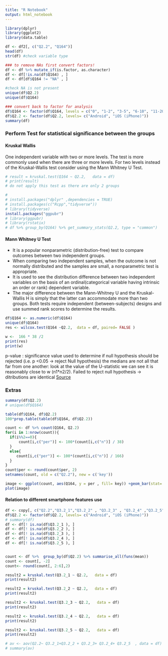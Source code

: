 ```yaml
---
title: "R Notebook"
output: html_notebook
---
```

```r
library(dplyr)
library(ggplot2)
library(data.table)
```

```r
df <- df2[, c("Q2.2", "Q164")]
head(df)
str(df) #check variable type
```

```r
### to remove NAs first convert factors!
df <- df %>% mutate_if(is.factor, as.character)
df <- df[!is.na(df$Q164) , ]
df <- df[df$Q164 != "NA" , ]

#check NA is not present
unique(df$Q2.2)
unique(df$Q164)

### convert back to factor for analysis
df$Q164 <- factor(df$Q164, levels = c("0", "1-2", "3-5", "6-10", "11-20", "More than 20", ordered = TRUE))
df$Q2.2 <- factor(df$Q2.2, levels= c("Android", "iOS (iPhone)"))
summary(df)
```

### Perform Test for statistical significance between the groups

#### Kruskal Wallis
One independent variable with two or more levels. The test is more commonly used when there are three or more levels. For two levels instead of the Kruskal-Wallis test consider using the Mann Whitney U Test.
```r
# result = kruskal.test(Q164 ~ Q2.2,   data = df) 
# print(result)
# do not apply this test as there are only 2 groups
```

```r
# 
# install.packages("dplyr" ,dependencies = TRUE) 
# install.packages(c("Rcpp","tidyverse"))
# library(tidyverse)
install.packages("ggpubr") 
# library(ggpubr)
# library(rstatix)
# df %>% group_by(Q164) %>% get_summary_stats(Q2.2, type = "common")
```
#### Mann Whitney U Test
- It is a popular nonparametric (distribution-free) test to compare outcomes between two independent groups.
- When comparing two independent samples, when the outcome is not normally distributed and the samples are small, a nonparametric test is appropriate. 
- It is used to see the distribution difference between two independent variables on the basis of an ordinal(categorical variable having intrinsic an order or rank) dependent variable. 
- The major difference between the Mann-Whitney U and the Kruskal-Wallis H is simply that the latter can accommodate more than two groups. Both tests require independent (between-subjects) designs and use summed rank scores to determine the results.


```r
df$Q164 <- as.numeric(df$Q164)
unique(df$Q164)
res <- wilcox.test(Q164 ~Q2.2,  data = df, paired= FALSE )

w <-  166 * 38 /2
print(res)
print(w)
```

p-value : significance value used to determine if null hypothesis should be rejected (i.e. p <0.05 -> reject  Null hypothesis)
the medians are not all that far from one another: look at the value of the U-statistic we can see it is reasonably close to w (n1*n2/2).
Failed to reject null hypothesis -> ditributions are identical
[Source](https://miningthedetails.com/blog/r/non-parametric-tests/)


### Extras
```r
summary(df$Q2.2)
# unique(df$Q164)
```
```r
table(df$Q164, df$Q2.2)
100*prop.table(table(df$Q164, df$Q2.2))

count <- df %>% count(Q164, Q2.2)
for(i in 1:nrow(count)){
  if(i%%2==0){
      count[i,c("per")] <- 100*(count[i,c("n")] / 38)
  }
  else{
     count[i,c("per")] <- 100*(count[i,c("n")] / 166)
  }
}
count$per <- round(count$per, 2)
setnames(count, old = c("Q2.2"), new = c('key'))

image <- ggplot(count, aes(Q164, y = per , fill= key)) +geom_bar(stat='identity', position='dodge') +  labs(x = "Negative Experience",  y = "Percentage of Participants") + theme(axis.text.x = element_text(face = "bold", color = "#993333", size = 9, angle = 15)) + geom_text(aes(label = per), position = position_dodge(0.9),vjust = 1.5)
plot(image)
```
#### Relation to different smartphone features use
```r
df <- copy[, c("Q2.2","Q3.2_1","Q3.2_2" , "Q3.2_3" , "Q3.2_4" ,"Q3.2_5")]
df$Q2.2 <- factor(df$Q2.2, levels= c("Android", "iOS (iPhone)"))
# summary(df)
df <- df[! is.na(df$Q3.2_1 ), ]
df <- df[! is.na(df$Q3.2_2 ), ]
df <- df[! is.na(df$Q3.2_3 ), ]
df <- df[! is.na(df$Q3.2_4 ), ]
df <- df[! is.na(df$Q3.2_5 ), ]


count <- df %>%  group_by(df$Q2.2) %>% summarise_all(funs(mean))
count <- count[, -2]
count<- round(count[, 2:6],2)

result2 = kruskal.test(Q3.2_1 ~ Q2.2,   data = df) 
print(result2)

result2 = kruskal.test(Q3.2_2 ~ Q2.2,   data = df) 
print(result2)

result2 <- kruskal.test(Q3.2_3 ~ Q2.2,   data = df) 
print(result2)

result2 <- kruskal.test(Q3.2_4 ~ Q2.2,   data = df) 
print(result2)

result2 <- kruskal.test(Q3.2_5 ~ Q2.2,   data = df) 
print(result2)

# av <- aov(Q2.2~ Q3.2_1+Q3.2_2 + Q3.2_3+ Q3.2_4+ Q3.2_5  , data = df) 
# summary(av)
```




